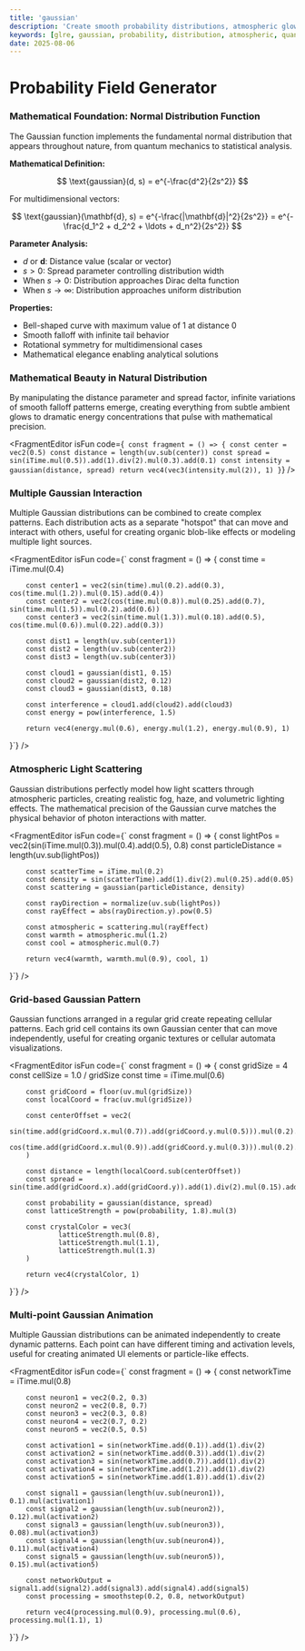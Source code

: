 ```yaml
---
title: 'gaussian'
description: 'Create smooth probability distributions, atmospheric glows, and quantum field visualizations using mathematical Gaussian functions'
keywords: [glre, gaussian, probability, distribution, atmospheric, quantum, field, blur, glow]
date: 2025-08-06
---
```



# Probability Field Generator

### Mathematical Foundation: Normal Distribution Function

The Gaussian function implements the fundamental normal distribution that appears throughout nature, from quantum mechanics to statistical analysis.

**Mathematical Definition:**

$$
\text{gaussian}(d, s) = e^{-\frac{d^2}{2s^2}}
$$

For multidimensional vectors:

$$
\text{gaussian}(\mathbf{d}, s) = e^{-\frac{|\mathbf{d}|^2}{2s^2}} = e^{-\frac{d_1^2 + d_2^2 + \ldots + d_n^2}{2s^2}}
$$

**Parameter Analysis:**

- $d$ or $\mathbf{d}$: Distance value (scalar or vector)
- $s > 0$: Spread parameter controlling distribution width
- When $s \rightarrow 0$: Distribution approaches Dirac delta function
- When $s \rightarrow \infty$: Distribution approaches uniform distribution

**Properties:**

- Bell-shaped curve with maximum value of 1 at distance 0
- Smooth falloff with infinite tail behavior
- Rotational symmetry for multidimensional cases
- Mathematical elegance enabling analytical solutions

### Mathematical Beauty in Natural Distribution

By manipulating the distance parameter and spread factor, infinite variations of smooth falloff patterns emerge, creating everything from subtle ambient glows to dramatic energy concentrations that pulse with mathematical precision.

<FragmentEditor
        isFun
        code={`
const fragment = () => {
        const center = vec2(0.5)
        const distance = length(uv.sub(center))
        const spread = sin(iTime.mul(0.5)).add(1).div(2).mul(0.3).add(0.1)
        const intensity = gaussian(distance, spread)
        return vec4(vec3(intensity.mul(2)), 1)
}`}
/>

### Multiple Gaussian Interaction

Multiple Gaussian distributions can be combined to create complex patterns. Each distribution acts as a separate "hotspot" that can move and interact with others, useful for creating organic blob-like effects or modeling multiple light sources.

<FragmentEditor
        isFun
        code={`
const fragment = () => {
        const time = iTime.mul(0.4)

        const center1 = vec2(sin(time).mul(0.2).add(0.3), cos(time.mul(1.2)).mul(0.15).add(0.4))
        const center2 = vec2(cos(time.mul(0.8)).mul(0.25).add(0.7), sin(time.mul(1.5)).mul(0.2).add(0.6))
        const center3 = vec2(sin(time.mul(1.3)).mul(0.18).add(0.5), cos(time.mul(0.6)).mul(0.22).add(0.3))

        const dist1 = length(uv.sub(center1))
        const dist2 = length(uv.sub(center2))
        const dist3 = length(uv.sub(center3))

        const cloud1 = gaussian(dist1, 0.15)
        const cloud2 = gaussian(dist2, 0.12)
        const cloud3 = gaussian(dist3, 0.18)

        const interference = cloud1.add(cloud2).add(cloud3)
        const energy = pow(interference, 1.5)

        return vec4(energy.mul(0.6), energy.mul(1.2), energy.mul(0.9), 1)

}`}
/>

### Atmospheric Light Scattering

Gaussian distributions perfectly model how light scatters through atmospheric particles, creating realistic fog, haze, and volumetric lighting effects. The mathematical precision of the Gaussian curve matches the physical behavior of photon interactions with matter.

<FragmentEditor
        isFun
        code={`
const fragment = () => {
        const lightPos = vec2(sin(iTime.mul(0.3)).mul(0.4).add(0.5), 0.8)
        const particleDistance = length(uv.sub(lightPos))

        const scatterTime = iTime.mul(0.2)
        const density = sin(scatterTime).add(1).div(2).mul(0.25).add(0.05)
        const scattering = gaussian(particleDistance, density)

        const rayDirection = normalize(uv.sub(lightPos))
        const rayEffect = abs(rayDirection.y).pow(0.5)

        const atmospheric = scattering.mul(rayEffect)
        const warmth = atmospheric.mul(1.2)
        const cool = atmospheric.mul(0.7)

        return vec4(warmth, warmth.mul(0.9), cool, 1)

}`}
/>

### Grid-based Gaussian Pattern

Gaussian functions arranged in a regular grid create repeating cellular patterns. Each grid cell contains its own Gaussian center that can move independently, useful for creating organic textures or cellular automata visualizations.

<FragmentEditor
        isFun
        code={`
const fragment = () => {
        const gridSize = 4
        const cellSize = 1.0 / gridSize
        const time = iTime.mul(0.6)

        const gridCoord = floor(uv.mul(gridSize))
        const localCoord = frac(uv.mul(gridSize))

        const centerOffset = vec2(
                sin(time.add(gridCoord.x.mul(0.7)).add(gridCoord.y.mul(0.5))).mul(0.2).add(0.5),
                cos(time.add(gridCoord.x.mul(0.9)).add(gridCoord.y.mul(0.3))).mul(0.2).add(0.5)
        )

        const distance = length(localCoord.sub(centerOffset))
        const spread = sin(time.add(gridCoord.x).add(gridCoord.y)).add(1).div(2).mul(0.15).add(0.05)

        const probability = gaussian(distance, spread)
        const latticeStrength = pow(probability, 1.8).mul(3)

        const crystalColor = vec3(
                latticeStrength.mul(0.8),
                latticeStrength.mul(1.1),
                latticeStrength.mul(1.3)
        )

        return vec4(crystalColor, 1)

}`}
/>

### Multi-point Gaussian Animation

Multiple Gaussian distributions can be animated independently to create dynamic patterns. Each point can have different timing and activation levels, useful for creating animated UI elements or particle-like effects.

<FragmentEditor
        isFun
        code={`
const fragment = () => {
        const networkTime = iTime.mul(0.8)

        const neuron1 = vec2(0.2, 0.3)
        const neuron2 = vec2(0.8, 0.7)
        const neuron3 = vec2(0.3, 0.8)
        const neuron4 = vec2(0.7, 0.2)
        const neuron5 = vec2(0.5, 0.5)

        const activation1 = sin(networkTime.add(0.1)).add(1).div(2)
        const activation2 = sin(networkTime.add(0.3)).add(1).div(2)
        const activation3 = sin(networkTime.add(0.7)).add(1).div(2)
        const activation4 = sin(networkTime.add(1.2)).add(1).div(2)
        const activation5 = sin(networkTime.add(1.8)).add(1).div(2)

        const signal1 = gaussian(length(uv.sub(neuron1)), 0.1).mul(activation1)
        const signal2 = gaussian(length(uv.sub(neuron2)), 0.12).mul(activation2)
        const signal3 = gaussian(length(uv.sub(neuron3)), 0.08).mul(activation3)
        const signal4 = gaussian(length(uv.sub(neuron4)), 0.11).mul(activation4)
        const signal5 = gaussian(length(uv.sub(neuron5)), 0.15).mul(activation5)

        const networkOutput = signal1.add(signal2).add(signal3).add(signal4).add(signal5)
        const processing = smoothstep(0.2, 0.8, networkOutput)

        return vec4(processing.mul(0.9), processing.mul(0.6), processing.mul(1.1), 1)

}`}
/>

